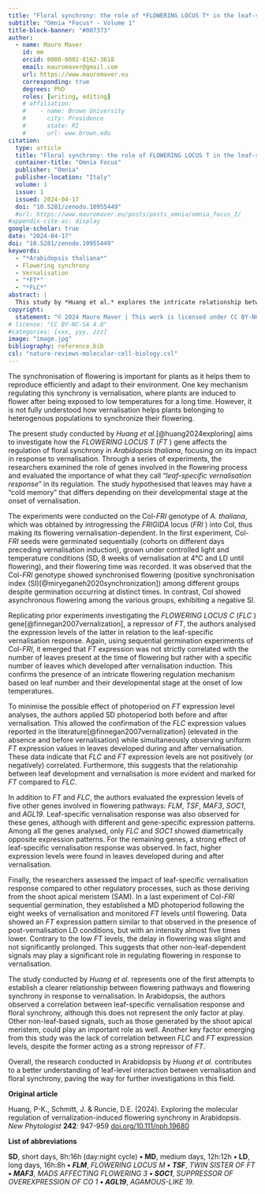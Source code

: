 ```yaml
---
title: "Floral synchrony: the role of *FLOWERING LOCUS T* in the leaf-specific vernalisation response in Arabidopsis"
subtitle: "Omnia *Focus* - Volume 1"
title-block-banner: "#007373"
author:
  - name: Mauro Maver
    id: mm
    orcid: 0000-0002-8162-3618
    email: mauromaver@gmail.com
    url: https://www.mauromaver.eu
    corresponding: true
    degrees: PhD
    roles: [writing, editing]
    # affiliation: 
    #    - name: Brown University
    #      city: Providence
    #      state: RI
    #      url: www.brown.edu
citation:
  type: article
  title: "Floral synchrony: the role of FLOWERING LOCUS T in the leaf-specific vernalisation response in Arabidopsis"
  container-title: "Omnia Focus"
  publisher: "Omnia"
  publisher-location: "Italy"
  volume: 1
  issue: 1
  issued: 2024-04-17
  doi: "10.5281/zenodo.10955449"
  #url: https://www.mauromaver.eu/posts/posts_omnia/omnia_focus_I/
#appendix-cite-as: display
google-scholar: true
date: "2024-04-17"
doi: "10.5281/zenodo.10955449"
keywords:
  - "*Arabidopsis thaliana*"
  - Flowering synchrony
  - Vernalisation
  - "*FT*"
  - "*FLC*"
abstract: |
  This study by *Huang et al.* explores the intricate relationship between vernalisation, leaf-specific responses, and flowering synchrony in *Arabidopsis thaliana*. They uncover how leaf development during vernalisation impacts the expression of key flowering genes, suggesting a complex interplay between leaf-based processes and meristem regulation in determining flowering timing.
copyright:
  statement: "© 2024 Mauro Maver | This work is licensed under CC BY-NC-SA 4.0"
# license: "CC BY-NC-SA 4.0"
#categories: [xxx, yyy, zzz]
image: "image.jpg"
bibliography: reference.bib
csl: "nature-reviews-molecular-cell-biology.csl"
---
```


<!-- This study by Huang et al. explores the intricate relationship between vernalisation, leaf-specific responses, and flowering synchrony in Arabidopsis thaliana. They uncover how leaf development during vernalisation impacts the expression of key flowering genes, suggesting a complex interplay between leaf-based processes and meristem regulation in determining flowering timing. -->

::: drop-cap
The synchronisation of flowering is important for plants as it helps them to reproduce efficiently and adapt to their environment. One key mechanism regulating this synchrony is vernalisation, where plants are induced to flower after being exposed to low temperatures for a long time. However, it is not fully understood how vernalisation helps plants belonging to heterogenous populations to synchronize their flowering.
:::

<!-- <p class="drop-cap"></p> -->

<!-- <p><span class="first-letter">O</span>nce upon a time in a faraway land...<p> -->

<!-- <font style="font-family: Bell MT, sans-serif; font-size:55pt; font-style:regular; width: .85em; line-height: 53px; float: left; color: #7D3C98; border: solid #D5C5EC; padding-top: 5px; padding-bottom: 5px; padding-right: 5px; padding-left: 5px; margin-right: 5px; margin-bottom: -5px;">L</font>a fisiología -->

The present study conducted by *Huang et al.*[@huang2024exploring] aims to investigate how the *FLOWERING LOCUS T* (*FT* ) gene affects the regulation of floral synchrony in *Arabidopsis thaliana*, focusing on its impact in response to vernalisation. Through a series of experiments, the researchers examined the role of genes involved in the flowering process and evaluated the importance of what they call “*leaf-specific vernalisation response*” in its regulation. The study hypothesised that leaves may have a “cold memory” that differs depending on their developmental stage at the onset of vernalisation.

The experiments were conducted on the Col-*FRI* genotype of *A. thaliana*, which was obtained by introgressing the *FRIGIDA* locus (*FRI* ) into Col, thus making its flowering vernalisation-dependent. In the first experiment, Col-*FRI* seeds were germinated sequentially (cohorts on different days preceding vernalisation induction), grown under controlled light and temperature conditions (SD, 8 weeks of vernalisation at 4°C and LD until flowering), and their flowering time was recorded. It was observed that the Col-*FRI* genotype showed synchronised flowering (positive synchronisation index (SI)[@miryeganeh2020synchronization]) among different groups despite germination occurring at distinct times. In contrast, Col showed asynchronous flowering among the various groups, exhibiting a negative SI.

Replicating prior experiments investigating the *FLOWERING LOCUS C* (*FLC* ) gene[@finnegan2007vernalization], a repressor of *FT*, the authors analysed the expression levels of the latter in relation to the leaf-specific vernalisation response. Again, using sequential germination experiments of Col-*FRI*, it emerged that *FT* expression was not strictly correlated with the number of leaves present at the time of flowering but rather with a specific number of leaves which developed after vernalisation induction. This confirms the presence of an intricate flowering regulation mechanism based on leaf number and their developmental stage at the onset of low temperatures.

To minimise the possible effect of photoperiod on *FT* expression level analyses, the authors applied SD photoperiod both before and after vernalisation. This allowed the confirmation of the *FLC* expression values reported in the literature[@finnegan2007vernalization] (elevated in the absence and before vernalisation) while simultaneously observing uniform *FT* expression values in leaves developed during and after vernalisation. These data indicate that *FLC* and *FT* expression levels are not positively (or negatively) correlated. Furthermore, this suggests that the relationship between leaf development and vernalisation is more evident and marked for *FT* compared to *FLC*.

In addition to *FT* and *FLC*, the authors evaluated the expression levels of five other genes involved in flowering pathways: *FLM*, *TSF*, *MAF3*, *SOC1*, and *AGL19*. Leaf-specific vernalisation response was also observed for these genes, although with different and gene-specific expression patterns. Among all the genes analysed, only *FLC* and *SOC1* showed diametrically opposite expression patterns. For the remaining genes, a strong effect of leaf-specific vernalisation response was observed. In fact, higher expression levels were found in leaves developed during and after vernalisation.

Finally, the researchers assessed the impact of leaf-specific vernalisation response compared to other regulatory processes, such as those deriving from the shoot apical meristem (SAM). In a last experiment of Col-*FRI* sequential germination, they established a MD photoperiod following the eight weeks of vernalisation and monitored *FT* levels until flowering. Data showed an *FT* expression pattern similar to that observed in the presence of post-vernalisation LD conditions, but with an intensity almost five times lower. Contrary to the low *FT* levels, the delay in flowering was slight and not significantly prolonged. This suggests that other non-leaf-dependent signals may play a significant role in regulating flowering in response to vernalisation.

The study conducted by *Huang et al.* represents one of the first attempts to establish a clearer relationship between flowering pathways and flowering synchrony in response to vernalisation. In Arabidopsis, the authors observed a correlation between leaf-specific vernalisation response and floral synchrony, although this does not represent the only factor at play. Other non-leaf-based signals, such as those generated by the shoot apical meristem, could play an important role as well. Another key factor emerging from this study was the lack of correlation between *FLC* and *FT* expression levels, despite the former acting as a strong repressor of *FT*.

Overall, the research conducted in Arabidopsis by *Huang et al.* contributes to a better understanding of leaf-level interaction between vernalisation and floral synchrony, paving the way for further investigations in this field.

::: {.callout-note appearance="minimal"}
**Original article**

Huang, P-K., Schmitt, J. & Runcie, D.E. (2024). Exploring the molecular regulation of vernalization-induced flowering synchrony in Arabidopsis. *New Phytologist* **242**: 947-959 [doi.org/10.111/nph.19680](https://doi.org/10.1111/nph.19680)

**List of abbreviations**

**SD**, short days, 8h:16h (day:night cycle) **•** **MD**, medium days, 12h:12h **•** **LD**, long days, 16h:8h **•** ***FLM***, *FLOWERING LOCUS M* **•** ***TSF***, *TWIN SISTER OF FT* **•** ***MAF3***, *MADS AFFECTING FLOWERING 3* **•** ***SOC1***, *SUPPRESSOR OF OVEREXPRESSION OF CO 1* **•** ***AGL19***, *AGAMOUS-LIKE 19*.
:::
